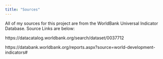 ```yaml
---
title: "Sources"
---
```


All of my sources for this project are from the WorldBank Universal Indicator Database. Source Links are below:

https://datacatalog.worldbank.org/search/dataset/0037712

https://databank.worldbank.org/reports.aspx?source=world-development-indicators#